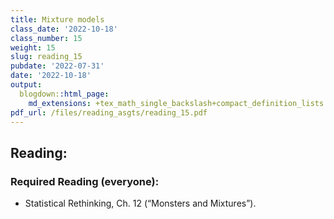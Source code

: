 ```yaml
---
title: Mixture models
class_date: '2022-10-18'
class_number: 15
weight: 15
slug: reading_15
pubdate: '2022-07-31'
date: '2022-10-18'
output:
  blogdown::html_page:
    md_extensions: +tex_math_single_backslash+compact_definition_lists
pdf_url: /files/reading_asgts/reading_15.pdf
---
```

## Reading:

### Required Reading (everyone):

* Statistical Rethinking, Ch. 12 ("Monsters and Mixtures").

